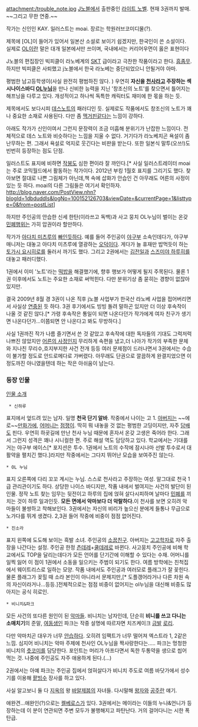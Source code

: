 attachment:/trouble_note.jpg
[[J노블]]에서 출판중인 [[라이트 노벨]]. 현재 3권까지 발매. ~~그리고 무한 연중.~~

작가는 신인인 KAY. 일러스트는 moai. 장르는 학원러브코미디물(?).

제목에 [OL]이 들어가 있어서 일본산 소설로 보이기 쉽겠지만, 한국인이 쓴 소설이다. 실제로 [[OL]]이란 말은 대개 일본에서만 쓰이며, 국내에서는 커리어우먼이 옳은 표현이다

J노블의 편집장인 빅피클이 라노베계의 [[SKT]] 급이라고 극찬한 작품이라고 한다. [[흠좀무]]. 하지만 빅피클은 사퇴했고 j노블에서 한국 라노베는 중단되었으니 안될거야 아마.

평범한 남고등학생이(사실 완전히 평범하진 않다. ) 우연히 '''자신을 [[천사]]라고 주장하는 섹시나이스바디 [[OL]]누님'''을 만나 신비한 능력을 지닌 '창조신의 노트'를 찾으면서 틀어지는 해프닝을 다루고 있다. 개성적이고 하나씩 독특한 캐릭터도 재미에 한 몫을 하는 듯. 

제목에서도 보다시피 [[데스노트]]의 패러디인 듯. 실제로도 작품에서도 창조신의 노트가 꽤나 중요한 소재로 사용된다. 다만 좀 [[맥거핀]]같다는 느낌이 강하다. 

아래도 작가가 신인이여서 그런지 문장력이 조금 미흡해 분위기가 난잡한 느낌이다. 전체적으로 데스 노트와 비슷하다는 느낌을 지울 수 없다. 거기다가 라노베치곤 욕설이 좀 난무하는 편. 그래서 욕설로 억지로 웃긴다는 비판을 받는다. 또한 일본식 말투(오쓰!)도 빈번히 등장하는 점도 단점. 

일러스트도 표지에 비하면 [[작붕]]도 심한 편이라 잘 까인다.[* 사실 일러스트레이터 moai는 주로 코믹월드에서 활동하는 작가이다. 2012년 부킹 1월호 표지를 그리기도 했다. 찾아보면 절대로 나쁜 그림체가 아닌데,책 속에 삽화가 안습인 건 아무래도 어른의 사정이 있는 듯 하다. moai의 다른 그림들은 여기서 확인하자. http://blog.naver.com/PostView.nhn?blogId=1dbduddls&logNo=100152126703&viewDate=&currentPage=1&listtype=0&from=postList] 

하지만 주인공의 안습한 신세 한탄(이라쓰고 독백)과 사고 뭉치 OL누님이 벌이는 온갖 [[민폐]]행위는 가히 압권이라 할만하다. 

작가가 [[아다치 미츠루]]의 [[빠]]인듯하다. 예를 들어 주인공이 [[야구]]부 소속인데다가, 야구부 매니저는 대놓고 아다치 미츠루에 열광하는 [[오덕]]이다. 게다가 늘 휴재만 밥먹듯이 하는 [[토가시 요시히로]]를 둘러서 까기도 했다. 그리고 2권에서는 [[김전일]]과 [[스즈미야 하루히]]를 대놓고 패러디했다.

1권에서 이미 '노트'라는 [[떡밥]]을 해결했기에, 향후 행보가 어떻게 될지 주목된다. 
물론 1권 이후에서도 노트는 주요한 소재로 써먹힌다. 다만 분위기상 좀 묻히는 경향이 없잖아 있지만. 

결국 2009년 8월 경 3권이 나온 직후 j노블 사업부가 한국산 라노베 사업을 접어버리면서 사실상 [[연중]]된 듯 하다. 3권 후기에서도 빙빙 돌려 말하곤 있지만 더 이상 후속작이 나올 것 같진 않다.[* 가령 후속작은 통일이 되면 나온다던가 작가에게 여자 친구가 생기면 나온다던가...이쯤되면 안 나온다고 봐도 무방하다.]

사실 1권까진 작가 나름 즐기면서 쓴 것 같았고 후속작에 대한 독자들의 기대도 그럭저럭 나쁘진 않았지만 [[어른의 사정]]인지 무리하게 속편을 냈고,더 나아가 작가의 부족한 문체와 지나친 무리수,흐지부지한 사건 전개 등등 여러 문제점이 드러나면서 3권에서는 수습이 불가할 정도로 안드로메다로 가버렸다. 아무래도 단권으로 깔끔하게 완결지었으면 이 정도까진 아니였을텐데 하는 작은 아쉬움이 남는다.


=== 등장 인물 ===

[http://rigvedawiki.net/r1/wiki.php/OL누님과%20트러블%20노트?action=download&value=ba.jpg 인물 소개]

  * 신하루
표지에서 엎드려 있는 남자. 일명 '''천국 단기 알바'''. 작중에서 나이는 고 1. [[아버지]]는 ~~에로~~[[만화가]]에, [[어머니]]는 [[점쟁이]]. 딱히 뭐 내놓을 것 없는 평범한 고딩이지만, 자주 [[담배]]도 핀다. 우연히 하굣길에 만난 천사 누님 때문에 혼자서 온갖 고생은 죽어라 한다. 그래서 그런지 성격은 꽤나 시니컬한 편. 주로 해설 역도 담당하고 있다. 학교에서는 기대를 거는 야구부 에이스[* 포지션은 투수. 1권에서 노트의 수작에 잠시나마 선발 투수로서 대활약을 펼치긴 했다.]라지만 작중에서는 그다지 뛰어난 모습을 보여주진 않는다.

 * OL 누님
표지 오른쪽에 다리 꼬꼬 계시는 누님. 스스로 천사라고 주장하는 여성. 말그대로 천국 1급 관리관이기도 하다. 상당한 나이스 바디지만, 작품 내에서 벌여지는 사건의 발단이 된 인물. 정작 노트 찾는 임무는 뒷전이고 하루의 집에 얹혀 살다시피하며 날마다 [[민폐]]를 끼치는 것이 하루 일과인듯. '''모든 면에서 악마보다 더 악랄하다. '''이 천사를 보면 오히려 악마들이 불쌍하고 착해보인다. 3권에서는 자신의 비리가 높으신 분에게 들통나 무급으로 노가다를 뛰게 생겼다. 2,3권 들어 작중에 비중이 점점 없어진다. 

 * 진소라
표지 왼쪽에 도도해 보이는 흑발 소녀. 주인공의 [[소꿉친구]]. 아버지는 [[고고학자]]로 자주 출장을 나간다는 설정. 주인공 한정 [[츤데레]]+[[쿨데레]]로 바뀐다. 사고뭉치 주인공에 비해 학교에서도 TOP을 달리는데다가 모든 언어를 단기간에 이해할 수 있다는 수재. 어머니를 일찍 잃어 이 점이 1권에서 소동을 일으키는 주범이 되기도 한다. 여름 방학에는 친척집에서 웨이트리스로 일하는 모양. 작품 내에서도 주인공과 여러모로 플래그가 잘 꽂힌다. 물론 플래그가 꽂힐 때 소라 본인이 아니라서 문제지만,[* 도플갱어라거나 다른 차원 속의 자신이라거나...등등.]전체적으로는 점점 비중이 없어지는 ol누님을 대신해 비중도 많아지는 공식 히로인.

 * 비니치&파크
모든 사건의 또다른 원인이 된 [[악마]]들. 비니치는 남자인데, 단순히 '''비니를 쓰고 다니는 소매치기'''의 준말, [[여동생]]인 파크는 작중 설명에 따르자면 치즈케이크 [[금발]] [[로리]]. 

다만 악마치곤 대우가 너무 [[안습]]하다. 오히려 임팩트가 너무 떨어져 엑스트라 1, 2같은 느낌. 심지어 비니치는 악마 주제에 천사인 OL누님을 짝사랑한다는..... 파크는 멍청한 비니치의 [[츳코미]]를 담당한다. 포인트는 머리가 아프다면서 독한 두통약을 생으로 씹어 먹는 것. 나중에 주인공도 자주 애용하게 된다.(...)

2권에서는 아예 파크는 주인공 집에서 얹혀살다가 비니치 주도로 여름 바닷가에서 성수기를 이용해 [[팥빙수]] 장사를 하고 있다.

사실 알고보니 둘 다 [[지옥]]의 왕 [[바알제붑]]의 자녀들. 다시말해 [[왕자]]와 [[공주]]란 얘기. 

애완견...애완인(?)으로는 [[켈베로스]]가 있다. 3권에서는 메이라는 이들의 누나&언니가 등장하는데 이 분이 연관되면 주변 모두가 불행해지고 파탄난다. 거의 걸어다니는 시한 폭탄급.

